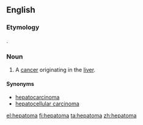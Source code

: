 ==English==

===Etymology===
{{confix|hepato|oma|gloss1=liver|gloss2=tumor}}.

===Noun===
{{en-noun|pl2=hepatomata}}

# A [[cancer]] originating in the [[liver]].

====Synonyms====
* [[hepatocarcinoma]]
* [[hepatocellular carcinoma]]

[[el:hepatoma]]
[[fi:hepatoma]]
[[ta:hepatoma]]
[[zh:hepatoma]]